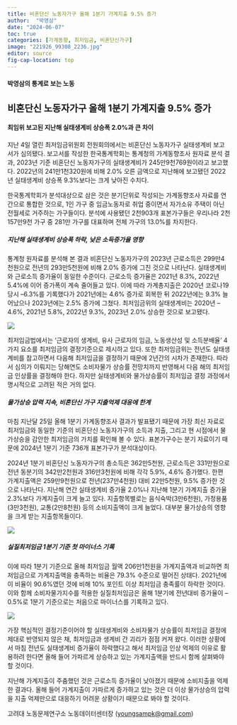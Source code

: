 ```yaml
---
title: 비혼단신 노동자가구 올해 1분기 가계지출 9.5% 증가
author:  "박영삼"
date: "2024-06-07"
toc: true
categories: [가계동향, 최저임금, 비혼단신가구]
image: "221926_99308_2236.jpg"
editor: source
fig-cap-location: top
---
```


#### 박영삼의 통계로 보는 노동

## 비혼단신 노동자가구 올해 1분기 가계지출 9.5% 증가

#### 최임위 보고된 지난해 실태생계비 상승폭 2.0%과 큰 차이

지난 4일 열린 최저임금위원회 전원회의에서는 비혼단신 노동자가구 실태생계비 보고서가 심의됐다. 보고서를 작성한 한국통계학회는 통계청의 가계동향조사 원자료 분석 결과, 2023년 기준 비혼단신 노동자가구의 실태생계비가 245만9천769원이라고 보고했다. 2022년의 241만1천320원에 비해 2.0% 오른 금액으로 지난해에 보고됐던 2022년 실태생계비 상승폭 9.3%보다는 크게 낮아진 수치다.

한국통계학회가 분석대상으로 삼은 것은 분기단위로 작성되는 가계동향조사 자료를 연간으로 통합한 것으로, 1인 가구 중 임금노동자로 취업 중이면서 자가소유 주택이 아닌 전월세로 거주하는 가구들이다. 분석에 사용됐던 2천903개 표본가구들은 우리나라 2천157만9천 가구 중 281만 가구를 대표하며 전체 가구의 13.0%를 차지한다.

##### 지난해 실태생계비 상승폭 하락, 낮은 소득증가율 영향

통계청 원자료를 분석해 본 결과 비혼단신 노동자가구의 2023년 근로소득은 299만4천원으로 전년의 293만5천원에 비해 2.0% 증가에 그친 것으로 나타난다. 실태생계비와 근로소득 증가율이 동일한 수준이다. 근로소득 증가율은 2021년 8.3%, 2022년 5.4%에 이어 증가폭이 계속 줄어들고 있다. 이에 따라 가계총지출은 2020년 코로나19 당시 –6.3%를 기록했다가 2021년에는 4.6% 증가로 회복한 뒤 2022년에는 9.3% 늘어났으나 2023년에는 2.5% 증가에 그쳤다. 최저임금위의 실태생계비는 2020년 –4.6%, 2021년 5.8%, 2022년 9.3%, 2023년 2.0% 상승한 것으로 보고됐다.

![](221926_99306_2236.jpg){fig-align="center"}

최저임금법에서는 ‘근로자의 생계비, 유사 근로자의 임금, 노동생산성 및 소득분배율’ 4가지 요소를 최저임금의 결정기준으로 제시하고 있다. 또한 최저임금위는 전년도 실태생계비를 참고하면서 다음해 최저임금을 결정하기 때문에 2년간의 시차가 존재한다. 따라서 심의가 이뤄지는 당해연도 소비자물가 상승률 전망치까지 반영해서 다음 해의 최저임금 인상률을 결정해야 한다. 하지만 실태생계비와 물가상승률이 최저임금 결정 과정에서 명시적으로 고려된 적은 거의 없다.

##### 물가상승 압력 지속, 비혼단신 가구 지출억제 대응에 한계

마침 지난달 25일 올해 1분기 가계동향조사 결과가 발표됐기 때문에 가장 최신 자료로 최저임금와 동일한 기준의 비혼단신 노동자가구의 소득과 지출, 그리고 현 시점에서 물가상승을 감안한 최저임금의 가치를 확인해 볼 수 있다. 표본가구수는 분기 자료이기 때문에 2024년 1분기 기준 736개 표본가구가 분석대상이다.

2024년 1분기 비혼단신 노동자가구의 총소득은 362만5천원, 근로소득은 331만원으로 전년 동분기의 342만2천원과 316만3천원에 비해 각각 5.9%, 4.6% 증가했다. 한편 가계지출액은 259만9천원으로 전년(237만4천원) 대비 22만5천원, 9.5% 증가한 것으로 나타난다. 지난해 연간 실태생계비 증가율 2.0%나 지난해 1분기 가계지출 증가율 2.3%보다 가계지출이 크게 늘고 있다. 지출항목별로는 음식숙박(3만6천원), 가정용품(3만3천원), 교통(2만8천원) 등의 소비지출액이 크게 늘었다. 대부분 물가상승의 영향을 크게 받는 지출항목들이다.

![](221926_99307_2236.jpg){fig-align="center"}

##### 실질최저임금 1분기 기준 첫 마이너스 기록

이에 따라 1분기 기준으로 올해 최저임금 월액 206만1천원을 가계지출액과 비교하면 최저임금으로 가계지출액을 충족하는 비율은 79.3% 수준으로 떨어진 상태다. 2021년에 이 비율이 90.6%였던 것에 비해 10% 포인트 이상 최저임금 충족률이 하락한 것이다. 이와 함께 소비자물가지수를 적용한 실질최저임금은 올해 1분기에 전년대비 증가율이 –0.5%로 1분기 기준으로는 처음으로 마이너스를 기록하고 있다.

![](221926_99308_2236.jpg){fig-align="center"}

가장 핵심적인 결정기준이어야 할 실태생계비와 소비자물가 상승률이 최저임금 결정에 제대로 반영되지 않은 채, 최저임금과 생계비 간 괴리가 점점 커져 왔다. 이러한 상황에서 마침 전년도 실태생계비 증가율이 하락했다고 해서 최저임금 인상 억제의 이유로 활용하려 한다면 올해 들어 가파르게 상승하고 있는 가계지출액을 반드시 함께 살펴봐야 할 것이다.

지난해 가계지출이 주춤했던 것은 근로소득 증가율이 낮아졌기 때문에 소비지출을 억제한 결과다. 올해 들어 가계지출이 가파르게 증가하고 있는 것은 더 이상 물가상승의 압력을 지출 억제만으로 대응하기 어려운 상황이기 때문으로 봐야 할 것이다.

고려대 노동문제연구소 노동데이터센터장 ([youngsampk\@gmail.com](youngsampk@gmail.com))\
